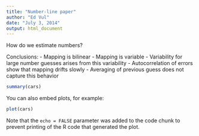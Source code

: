 ```yaml
---
title: "Number-line paper"
author: "Ed Vul"
date: "July 3, 2014"
output: html_document
---
```


How do we estimate numbers?

Conclusions:
- Mapping is bilinear
- Mapping is variable
- Variability for large number guesses arises from this variability
- Autocorrelation of errors show that mapping drifts slowly
- Averaging of previous guess does not capture this behavior


```r
summary(cars)
```

You can also embed plots, for example:

```r
plot(cars)
```

Note that the `echo = FALSE` parameter was added to the code chunk to prevent printing of the R code that generated the plot.
